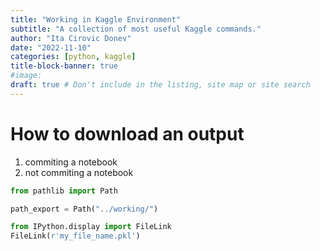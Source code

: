 ```yaml
---
title: "Working in Kaggle Environment"
subtitle: "A collection of most useful Kaggle commands."
author: "Ita Cirovic Donev"
date: "2022-11-10"
categories: [python, kaggle]
title-block-banner: true
#image: 
draft: true # Don't include in the listing, site map or site search
---
```


# How to download an output

1. commiting a notebook
2. not commiting a notebook

```python
from pathlib import Path
```

```python
path_export = Path("../working/")
```


```python
from IPython.display import FileLink
FileLink(r'my_file_name.pkl')
```
